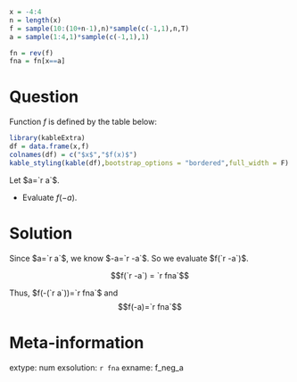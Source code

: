 ```r
x = -4:4
n = length(x)
f = sample(10:(10+n-1),n)*sample(c(-1,1),n,T)
a = sample(1:4,1)*sample(c(-1,1),1)

fn = rev(f)
fna = fn[x==a]
```

Question
========

Function $f$ is defined by the table below:

```r
library(kableExtra)
df = data.frame(x,f)
colnames(df) = c("$x$","$f(x)$")
kable_styling(kable(df),bootstrap_options = "bordered",full_width = F)
```

Let $a=`r a`$. 

* Evaluate $f(-a)$.


Solution
========

Since $a=`r a`$, we know $-a=`r -a`$. So we evaluate $f(`r -a`)$.

$$f(`r -a`) = `r fna`$$

Thus, $f(-(`r a`))=`r fna`$ and $$f(-a)=`r fna`$$



Meta-information
============
extype: num
exsolution: `r fna`
exname: f_neg_a